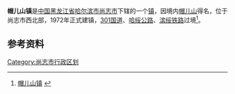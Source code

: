 {{中国乡级行政区
| 行政区全称 = 帽儿山镇
| 上级行政区 = [[黑龙江省|黑龙江省]][[哈尔滨市|哈尔滨市]][[尚志市|尚志市]]
| 行政区类别 = [[镇|镇]]
| LowerDivisions = 11个行政村
| 行政区划代码 = 230183104
| 总面积 = 30000人
| 户籍人口 = 
| 常住人口 = 
| 行政区划 = 
| 官方网站 =
| 邮政编码 =150000
| 毗邻行政区 =
}}

'''帽儿山镇'''是[[中国|中国]][[黑龙江省|黑龙江省]][[哈尔滨市|哈尔滨市]][[尚志市|尚志市]]下辖的一个[[镇|镇]]，因境内[[帽儿山|帽儿山]]得名，位于尚志市西北部，1972年正式建镇，[[301国道|301国道]]、[[哈绥公路|哈绥公路]]、[[滨绥铁路|滨绥铁路]]过境<ref>[http://www.chinaquhua.cn/heilongjiang/ 帽儿山镇] {{webarchive|url=https://web.archive.org/web/20110822123644/http://www.chinaquhua.cn/heilongjiang/ |date=2011-08-22 }}</ref>。

==参考资料==
{{reflist}}

{{尚志市行政区划}}

[[Category:尚志市行政区划|Category:尚志市行政区划]]